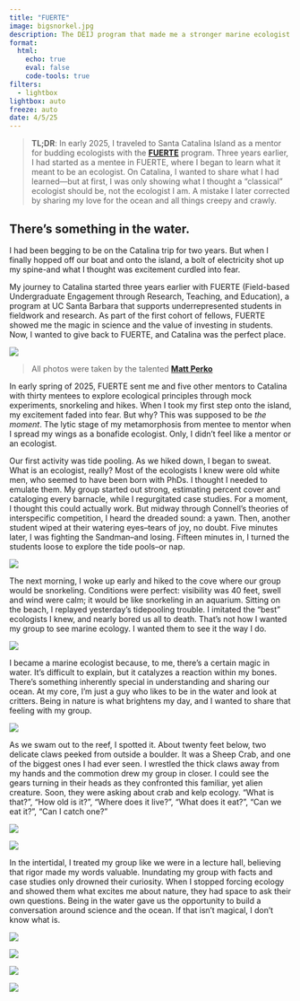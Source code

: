 ```yaml
---
title: "FUERTE"
image: bigsnorkel.jpg
description: The DEIJ program that made me a stronger marine ecologist and mentor.
format: 
  html:
    echo: true
    eval: false
    code-tools: true
filters: 
  - lightbox
lightbox: auto
freeze: auto
date: 4/5/25
---
```


> **TL;DR**: In early 2025, I traveled to Santa Catalina Island as a mentor for budding ecologists with the [**FUERTE**](https://fuerte.eemb.ucsb.edu/) program. Three years earlier, I had started as a mentee in FUERTE, where I began to learn what it meant to be an ecologist. On Catalina, I wanted to share what I had learned—but at first, I was only showing what I thought a "classical" ecologist should be, not the ecologist I am. A mistake I later corrected by sharing my love for the ocean and all things creepy and crawly.




## There's something in the water.

I had been begging to be on the Catalina trip for two years. But when I finally hopped off our boat and onto the island, a bolt of electricity shot up my spine-and what I thought was excitement curdled into fear. 

My journey to Catalina started three years earlier with FUERTE (Field-based Undergraduate Engagement through Research, Teaching, and Education), a program at UC Santa Barbara that supports underrepresented students in fieldwork and research. As part of the first cohort of fellows, FUERTE showed me the magic in science and the value of investing in students. Now, I wanted to give back to FUERTE, and Catalina was the perfect place.

![](hike.jpg){group="fuerte" description="Hiking down to the tide pools"}

>[All photos were taken by the talented [**Matt Perko**](https://www.mattperko.com/)]{.small-text}

In early spring of 2025, FUERTE sent me and five other mentors to Catalina with thirty mentees to explore ecological principles through mock experiments, snorkeling and hikes. When I took my first step onto the island, my excitement faded into fear. But why? This was supposed to be *the moment*. The lytic stage of my metamorphosis from mentee to mentor when I spread my wings as a bonafide ecologist. Only, I didn’t feel like a mentor or an ecologist. 

Our first activity was tide pooling. As we hiked down, I began to sweat. What is an ecologist, really? Most of the ecologists I knew were old white men, who seemed to have been born with PhDs. I thought I needed to emulate them. My group started out strong, estimating percent cover and cataloging every barnacle, while I regurgitated case studies. For a moment, I thought this could actually work. But midway through Connell’s theories of interspecific competition, I heard the dreaded sound: a yawn. Then, another student wiped at their watering eyes–tears of joy, no doubt. Five minutes later, I was fighting the Sandman–and losing. Fifteen minutes in, I turned the students loose to explore the tide pools–or nap. 

![](hv_quadrat.jpg){group=fuerte description="Estimating percent cover using a quadrat"}

The next morning, I woke up early and hiked to the cove where our group would be snorkeling. Conditions were perfect: visibility was 40 feet, swell and wind were calm; it would be like snorkeling in an aquarium. Sitting on the beach, I replayed yesterday’s tidepooling trouble. I imitated the “best” ecologists I knew, and nearly bored us all to death. That’s not how I wanted my group to see marine ecology. I wanted them to see it the way I do.

![](morning_glass.jpg){group="fuerte" description="Glassy conditions the morning of the dive."}

I became a marine ecologist because, to me, there’s a certain magic in water. It’s difficult to explain, but it catalyzes a reaction within my bones. There’s something inherently special in understanding and sharing our ocean. At my core, I’m just a guy who likes to be in the water and look at critters. Being in nature is what brightens my day, and I wanted to share that feeling with my group. 

![](snorkeling.jpg){group="fuerte" description="My group and I snorkeling in the kelp."}

As we swam out to the reef, I spotted it. About twenty feet below, two delicate claws peeked from outside a boulder. It was a Sheep Crab, and one of the biggest ones I had ever seen. I wrestled the thick claws away from my hands and the commotion drew my group in closer. I could see the gears turning in their heads as they confronted this familiar, yet alien creature. Soon, they were asking about crab and kelp ecology. “What is that?”, “How old is it?”, “Where does it live?”, “What does it eat?”, “Can we eat it?”, “Can I catch one?”

::: {layout="[[1],[1]]"}
![](hayden_crab.jpg){group="fuerte" description="Me posing with the catch of the day!"}

![](hayden_crab_point.jpg){group="fuerte" description="Pointing to the crab's apron. This is how you can tell females, like this one, apart from males."}
:::

In the intertidal, I treated my group like we were in a lecture hall, believing that rigor made my words valuable. Inundating my group with facts and case studies only drowned their curiosity. When I stopped forcing ecology and showed them what excites me about nature, they had space to ask their own questions. Being in the water gave us the opportunity to build a conversation around science and the ocean. If that isn’t magical, I don’t know what is. 


::: {layout="[[1],[1,1,1]]"}

![](night_scape.jpg){group="fuerte" description="Stars after snorkeling."}



![](hv_yoga.jpg){group="fuerte" description="Leading group stretching before our snorkel"}

![](bird.jpg){group="fuerte" description="Diving birds"}

![](island_fox.jpg){group="fuerte" description="Channel Island Fox"}
:::